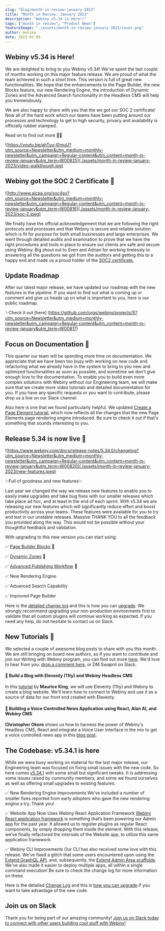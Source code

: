 ```yaml
---
slug: "blog/month-in-review-january-2023"
title: "Month in Review: January 2023"
description: "Webiny v5.34 is Here!!"
tags: ["month in review", "Product News"]
featureImage: "./assets/month-in-review-january-2023/cover.png"
author: monika
date: 2023-02-09
---
```


## Webiny v5.34 is Here!


We are delighted to bring to you Webiny v5.34! We've spent the last couple of months working on this major feature release. We are proud of what the team achieved in such a short time. This version is full of great new functionalities. We hope that the enhancements to the Page Builder, the new Blocks feature, our new Rendering Engine, the introduction of Dynamic Zones and the Advanced Search functionality in the Headless CMS will help you tremendously. 

We are also happy to share with you that the we got our SOC 2 certificate! Now all of the hard work which our teams have been putting around our processes and technology to get to high security, privacy and availability is officially rubber stamped.

Read on to find out more 🧑‍💻

![https://youtu.be/ahTuu-l0muU?utm_source=Newsletter&utm_medium=monthly-newsletter&utm_campaign=Regular-content&utm_content=month-in-review-january&utm_term=W00825](./assets/month-in-review-january-2023/video-walkthough.jpg)



## Webiny got the SOC 2 Certificate 🔐
![http://www.aicpa.org/soc4so?utm_source=Newsletter&utm_medium=monthly-newsletter&utm_campaign=Regular-content&utm_content=month-in-review-january&utm_term=W00816](./assets/month-in-review-january-2023/soc-2.jpeg)

We finally have the official acknowledgement that we are following the right protocols and processes and that Webiny is secure and reliable solution which is fit for purpose for both small businesses and large enterprises. We went through detailed audits and examination to prove that we have the right procedures and tools in place to ensure our clients are safe and secure using Webiny. Big shout out to Sven and Adrian for working tirelessly to answering all the questions we got from the auditors and getting this to a happy end and made us a proud holder of the [SOC2 certificate.](http://www.aicpa.org/soc4so?utm_source=Newsletter&utm_medium=monthly-newsletter&utm_campaign=Regular-content&utm_content=month-in-review-january&utm_term=W00816) 


## Update Roadmap

After our latest major release, we have updated our roadmap with the new features in the pipeline. If you want to find out what is coming up or comment and give us heads up on what is important to you, here is our public roadmap.

✨Check it out [here] (https://github.com/orgs/webiny/projects/5?utm_source=Newsletter&utm_medium=monthly-newsletter&utm_campaign=Regular-content&utm_content=month-in-review-january&utm_term=W00817)



## Focus on Documentation 📃

This quarter our team will be spending more time on documentation. We appreciate that we have been too busy with working on new code and refactoring what we already have in the system to bring to you new and optimized functionalities as soon as possible, and sometime we don't give enough love to the documentation. To enable you to build even more complex solutions with Webiny without our Engineering team, we will make sure that we create more video tutorials and detailed documentation for you. If you have any specific requests or you want to contribute, please drop us a line on our Slack channel.

Also here is one that we found particularly helpful. We updated [Create a Page Element tutorial](https://www.webiny.com/docs/page-builder/extending/create-a-page-element?utm_source=Newsletter&utm_medium=monthly-newsletter&utm_campaign=Regular-content&utm_content=month-in-review-january&utm_term=W00819), which now reflects all the changes that the new Page Elements page rendering engine introduced. Be sure to check it out if that's something that sounds interesting to you.


## Release 5.34 is now live 🚀

![https://www.webiny.com/docs/release-notes/5.34.0/changelog?utm_source=Newsletter&utm_medium=monthly-newsletter&utm_campaign=Regular-content&utm_content=month-in-review-january&utm_term=W00820](./assets/month-in-review-january-2023/new-features.jpeg)

✨Full of goodness and new features✨

Last year we changed the way we release new features to enable you to easily make upgrades and take bug fixes with our smaller releases which take place ad hoc, and at least in the end of each sprint. With v5.34 we are releasing our new features which will significantly reduce effort and boost productivity across your teams. These features were available for you to try and test in our unstable releases. Massive THANK YOU to all the feedback you provided along the way. This would not be possible without your thoughtful feedback and validation.

With upgrading to this new version you can start using:

✅ [Page Builder Blocks](https://youtu.be/1hRDQnYE8Rs?utm_source=Newsletter&utm_medium=monthly-newsletter&utm_campaign=Regular-content&utm_content=month-in-review-january&utm_term=W00821)  🎥 

✅ [Dynamic Zones](https://youtu.be/YUNjZyNTsdA?utm_source=Newsletter&utm_medium=monthly-newsletter&utm_campaign=Regular-content&utm_content=month-in-review-january&utm_term=W00822) 🎥 

✅ [Advanced Publishing Workflow](https://youtu.be/LybyaJZ_3x8?utm_source=Newsletter&utm_medium=monthly-newsletter&utm_campaign=Regular-content&utm_content=month-in-review-january&utm_term=W00823) 🎥 

✅ New Rendering Engine 

✅ Advanced Search Capability

✅ Improved Page Builder

Here is the [detailed change log](https://www.webiny.com/docs/release-notes/5.34.0/changelog?utm_source=Newsletter&utm_medium=monthly-newsletter&utm_campaign=Regular-content&utm_content=month-in-review-january&utm_term=W00820) and this is how you can [upgrade](https://www.webiny.com/docs/release-notes/5.34.0/upgrade-guide?utm_source=Newsletter&utm_medium=monthly-newsletter&utm_campaign=Regular-content&utm_content=month-in-review-january&utm_term=W00824). We strongly recommend upgrading your non-production environments first to validate that all custom plugins will continue working as expected. If you need any help, do not hesitate to contact us on Slack.


## New Tutorials 🫶


We selected a couple of awesome blog posts to share with you this month. We are still bringing on board new authors, so if you want to contribute and join our Writing with Webiny program, you can find out more [here](https://www.webiny.com/docs/write-with-webiny/write-with-webiny?utm_source=Newsletter&utm_medium=monthly-newsletter&utm_campaign=Regular-content&utm_content=month-in-review-january&utm_term=W00826). We'd love to hear from you: [drop a comment here](https://www.webiny.com/slack/?utm_source=Newsletter&utm_medium=monthly-newsletter&utm_campaign=Regular-content&utm_content=month-in-review-january&utm_term=W00827), or DM Swapnil on Slack.

#### 🚀 Build a Blog with Eleventy (11ty) and Webiny Headless CMS
In this [tutorial](https://www.webiny.com/blog/build-blog-eleventy-webiny-headless-cms?utm_source=Newsletter&utm_medium=monthly-newsletter&utm_campaign=Regular-content&utm_content=month-in-review-january&utm_term=W00828) by **Maurice King**, we will use Eleventy (11ty) and Webiny to create a blog website. We'll learn how to connect to Webiny and use it as a source of data for our front end created with Eleventy.

#### 🚀 Building a Voice Controlled News Application using React, Alan AI, and Webiny CMS
**Christopher Okoro** shows us how to harness the power of Webiny's Headless CMS, React and integrate a Voice User Interface in the mix to get a voice controlled news app in this [blog post](https://www.webiny.com/blog/build-voice-controlled-news-app-alanai-webiny?utm_source=Newsletter&utm_medium=monthly-newsletter&utm_campaign=Regular-content&utm_content=month-in-review-january&utm_term=W00829).


## The Codebase: v5.34.1 is here


While we were busy working on material for the last major release, our Engineering team was focused on fixing small issues with the new code. So here comes [v5.34.1](https://www.webiny.com/docs/release-notes/5.34.1/changelog?utm_source=Newsletter&utm_medium=monthly-newsletter&utm_campaign=Regular-content&utm_content=month-in-review-january&utm_term=W00831) with some small but significant tweaks. It is addressing some issues raised by community members, and some we found ourselves as well as offering small upgrades to existing features:

✅ New Rendering Engine Improvements 
We’ve included a number of smaller fixes reported from early adopters who gave the new rendering engine a try. Thank you!

✅ Website App Now Uses Webiny React Application Framework
[Webiny React application framework](https://docs-webiny-llfnlr0ez-webiny.vercel.app/docs/admin-area/basics/framework?utm_source=Newsletter&utm_medium=monthly-newsletter&utm_campaign=Regular-content&utm_content=month-in-review-january&utm_term=W00832) is something that’s been powering our Admin app for the past year. It allowed us to register plugins as regular React components, by simply dropping them inside the <Admin/> element. With this release, we’ve finally refactored the internals of the Website app, to utilize this same application framework.

✅ Webiny CLI Improvements
Our CLI has also received some love with this release. We've fixed a glitch that some users encountered upon using the [Extend GraphQL API](https://docs-webiny-llfnlr0ez-webiny.vercel.app/docs/core-development-concepts/scaffolding/extend-graphql-api?utm_source=Newsletter&utm_medium=monthly-newsletter&utm_campaign=Regular-content&utm_content=month-in-review-january&utm_term=W00833), and, subsequently, the [Extend Admin Area scaffolds](https://docs-webiny-llfnlr0ez-webiny.vercel.app/docs/admin-area/new-app-tutorial/scaffolding?utm_source=Newsletter&utm_medium=monthly-newsletter&utm_campaign=Regular-content&utm_content=month-in-review-january&utm_term=W00834). We've also made it easier to deploy multiple apps, all within a single command execution! Be sure to check the change log for more information on these.

Here is the detailed [Change Log](https://www.webiny.com/docs/release-notes/5.34.1/changelog?utm_source=Newsletter&utm_medium=monthly-newsletter&utm_campaign=Regular-content&utm_content=month-in-review-january&utm_term=W00831) and this is [how you can upgrade](https://www.webiny.com/docs/release-notes/5.34.1/upgrade-guide?utm_source=Newsletter&utm_medium=monthly-newsletter&utm_campaign=Regular-content&utm_content=month-in-review-january&utm_term=W00835) if you want to take advantage of the new code.


## Join us on Slack


Thank you for being part of our amazing community! [Join us on Slack today to connect with other users building cool stuff with Webiny!](https://www.webiny.com/slack?utm_source=Newsletter&utm_medium=monthly-newsletter&utm_campaign=Regular-content&utm_content=month-in-review-december&utm_term=W00798)

